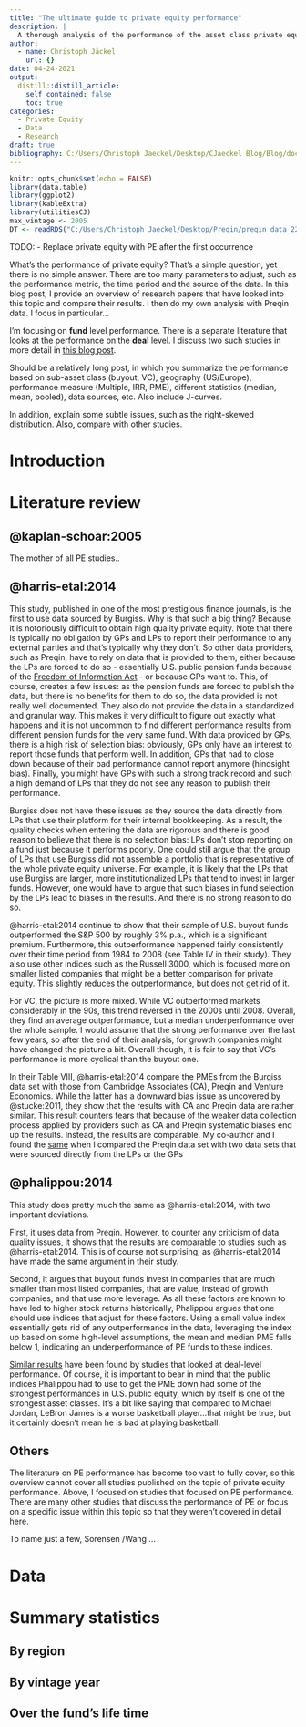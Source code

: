 ```yaml
---
title: "The ultimate guide to private equity performance"
description: |
  A thorough analysis of the performance of the asset class private equity.
author:
  - name: Christoph Jäckel
    url: {}
date: 04-24-2021
output:
  distill::distill_article:
    self_contained: false
    toc: true
categories:
  - Private Equity
  - Data
  - Research
draft: true
bibliography: C:/Users/Christoph Jaeckel/Desktop/CJaeckel Blog/Blog/docs/biblio.bib
---
```



```r
knitr::opts_chunk$set(echo = FALSE)
library(data.table)
library(ggplot2)
library(kableExtra)
library(utilitiesCJ)
max_vintage <- 2005
DT <- readRDS("C:/Users/Christoph Jaeckel/Desktop/Preqin/preqin_data_22March2021.rds")
```

TODO:
- Replace private equity with PE after the first occurrence

What's the performance of private equity? That's a simple question, yet there is no simple answer. There are too many parameters to adjust, such as the performance metric, the time period and the source of the data. In this blog post, I provide an overview of research papers that have looked into this topic and compare their results. I then do my own analysis with Preqin data. I focus in particular...

<aside>
I'm focusing on **fund** level performance. There is a separate literature that looks at the performance on the **deal** level. I discuss two such studies in more detail in [this blog post](https://www.christoph-jaeckel.com/posts/2021-02-28-why-does-private-equity-outperform-public-equity/).
</aside>

Should be a relatively long post, in which you summarize the performance based on sub-asset class (buyout, VC), geography (US/Europe), performance measure (Multiple, IRR, PME), different statistics (median, mean, pooled), data sources, etc. Also include J-curves.

In addition, explain some subtle issues, such as the right-skewed distribution. Also, compare with other studies.

# Introduction



# Literature review

## @kaplan-schoar:2005

The mother of all PE studies..

## @harris-etal:2014

This study, published in one of the most prestigious finance journals, is the first to use data sourced by Burgiss. Why is that such a big thing? Because it is notoriously difficult to obtain high quality private equity. Note that there is typically no obligation by GPs and LPs to report their performance to any external parties and that's typically why they don't. So other data providers, such as Preqin, have to rely on data that is provided to them, either because the LPs are forced to do so - essentially U.S. public pension funds because of the [Freedom of Information Act](https://en.wikipedia.org/wiki/Freedom_of_Information_Act_(United_States)) - or because GPs want to. This, of course, creates a few issues: as the pension funds are forced to publish the data, but there is no benefits for them to do so, the data provided is not really well documented. They also do not provide the data in a standardized and granular way. This makes it very difficult to figure out exactly what happens and it is not uncommon to find different performance results from different pension funds for the very same fund. With data provided by GPs, there is a high risk of selection bias: obviously, GPs only have an interest to report those funds that perform well. In addition, GPs that had to close down because of their bad performance cannot report anymore (hindsight bias). Finally, you might have GPs with such a strong track record and such a high demand of LPs that they do not see any reason to publish their performance.

Burgiss does not have these issues as they source the data directly from LPs that use their platform for their internal bookkeeping. As a result, the quality checks when entering the data are rigorous and there is good reason to believe that there is no selection bias: LPs don't stop reporting on a fund just because it performs poorly. One could still argue that the group of LPs that use Burgiss did not assemble a portfolio that is representative of the whole private equity universe. For example, it is likely that the LPs that use Burgiss are larger, more institutionalized LPs that tend to invest in larger funds. However, one would have to argue that such biases in fund selection by the LPs lead to biases in the results. And there is no strong reason to do so.

@harris-etal:2014 continue to show that their sample of U.S. buyout funds outperformed the S&P 500 by roughly 3% p.a., which is a significant premium. Furthermore, this outperformance happened fairly consistently over their time period from 1984 to 2008 (see Table IV in their study). They also use other indices such as the Russell 3000, which is focused more on smaller listed companies that might be a better comparison for private equity. This slightly reduces the outperformance, but does not get rid of it.

For VC, the picture is more mixed. While VC outperformed markets considerably in the 90s, this trend reversed in the 2000s until 2008. Overall, they find an average outperformance, but a median underperformance over the whole sample. I would assume that the strong performance over the last few years, so after the end of their analysis, for growth companies might have changed the picture a bit. Overall though, it is fair to say that VC's performance is more cyclical than the buyout one.

In their Table VIII, @harris-etal:2014 compare the PMEs from the Burgiss data set with those from Cambridge Associates (CA), Preqin and Venture Economics. While the latter has a downward bias issue as uncovered by @stucke:2011, they show that the results with CA and Preqin data are rather similar. This result counters fears that because of the weaker data collection process applied by providers such as CA and Preqin systematic biases end up the results. Instead, the results are comparable. My co-author and I found the [same](https://www.bvca.co.uk/Portals/0/library/documents/Guide%20to%20Risk/Risk%20in%20Private%20Equity%20-%20Oct%202015.pdf?ver=2015-10-07-112204-040) when I compared the Preqin data set with two data sets that were sourced directly from the LPs or the GPs

## @phalippou:2014

This study does pretty much the same as @harris-etal:2014, with two important deviations. 

First, it uses data from Preqin. However, to counter any criticism of data quality issues, it shows that the results are comparable to studies such as @harris-etal:2014. This is of course not surprising, as @harris-etal:2014 have made the same argument in their study.

Second, it argues that buyout funds invest in companies that are much smaller than most listed companies, that are value, instead of growth companies, and that use more leverage. As all these factors are known to have led to higher stock returns historically, Phalippou argues that one should use indices that adjust for these factors. Using a small value index essentially gets rid of any outperformance in the data, leveraging the index up based on some high-level assumptions, the mean and median PME falls below 1, indicating an underperformance of PE funds to these indices. 

[Similar results](https://www.christoph-jaeckel.com/posts/2021-02-28-why-does-private-equity-outperform-public-equity/) have been found by studies that looked at deal-level performance. Of course, it is important to bear in mind that the public indices Phalippou had to use to get the PME down had some of the strongest performances in U.S. public equity, which by itself is one of the strongest asset classes. It's a bit like saying that compared to Michael Jordan, LeBron James is a worse basketball player...that might be true, but it certainly doesn't mean he is bad at playing basketball.

## Others

The literature on PE performance has become too vast to fully cover, so this overview cannot cover all studies published on the topic of private equity performance. Above, I focused on studies that focused on PE performance. There are many other studies that discuss the performance of PE or focus on a specific issue within this topic so that they weren't covered in detail here.

To name just a few, Sorensen /Wang ...

# Data

# Summary statistics

## By region

## By vintage year

## Over the fund's life time






